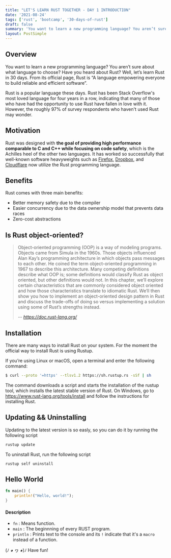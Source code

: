```yaml
---
title: "LET'S LEARN RUST TOGETHER - DAY 1 INTRODUCTION"
date: '2021-08-24'
tags: ['rust', 'bootcamp', '30-days-of-rust']
draft: false
summary: 'You want to learn a new programming language? You aren’t sure about what language to choose? Have you heard about Rust? Well, let’s learn Rust in 30 days!'
layout: PostSimple
---
```


## Overview

You want to learn a new programming language? You aren’t sure about what language to choose? Have you heard about Rust? Well, let’s learn Rust in 30 days. From its official page, Rust is “A language empowering everyone to build reliable and efficient software”.

Rust is a popular language these days. Rust has been Stack Overflow's most loved language for four years in a row, indicating that many of those who have had the opportunity to use Rust have fallen in love with it. However, the roughly 97% of survey respondents who haven't used Rust may wonder.

## Motivation

Rust was designed with **the goal of providing high performance comparable to C and C++ while focusing on code safety**, which is the Achilles heel of the other two languages. It has worked so successfully that well-known software heavyweights such as [Firefox](https://www.mozilla.org/fr/firefox/windows), [Dropbox](https://www.dropbox.com), and [Cloudflare](https://www.cloudflare.com) now utilize the Rust programming language.

## Benefits

Rust comes with three main benefits:

- Better memory safety due to the compiler
- Easier concurrency due to the data ownership model that prevents data races
- Zero-cost abstractions

## Is Rust object-oriented?

> Object-oriented programming (OOP) is a way of modeling programs. Objects came from Simula in the 1960s. Those objects influenced Alan Kay’s programming architecture in which objects pass messages to each other. He coined the term object-oriented programming in 1967 to describe this architecture. Many competing definitions describe what OOP is; some definitions would classify Rust as object oriented, but other definitions would not. In this chapter, we’ll explore certain characteristics that are commonly considered object oriented and how those characteristics translate to idiomatic Rust. We’ll then show you how to implement an object-oriented design pattern in Rust and discuss the trade-offs of doing so versus implementing a solution using some of Rust’s strengths instead.
>
> -- <cite>https://doc.rust-lang.org/</cite>

## Installation

There are many ways to install Rust on your system. For the moment the official way to install Rust is using Rustup.

If you’re using Linux or macOS, open a terminal and enter the following command:

```sh
$ curl --proto '=https' --tlsv1.2 https://sh.rustup.rs -sSf | sh
```

The command downloads a script and starts the installation of the rustup tool, which installs the latest stable version of Rust. On Windows, go to https://www.rust-lang.org/tools/install and follow the instructions for installing Rust.

## Updating && Uninstalling

Updating to the latest version is so easly, so you can do it by running the following script

```sh
rustup update
```

To uninstall Rust, run the following script

```
rustup self uninstall
```

## Hello World

```rust
fn main() {
    println!("Hello, world!");
}
```

#### Description

- `fn` : Means function.
- `main` : The beginnning of every RUST program.
- `println` : Prints text to the console and its `!` indicate that it's a `macro` instead of a function.

(ﾉ ◕ ヮ ◕)ﾉ Have fun!
